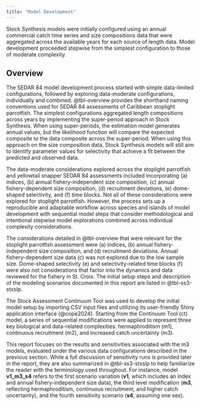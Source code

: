 ```yaml
---
title: "Model Development"
---
```


Stock Synthesis models were initially configured using an annual commercial catch time series and size compositions data that were aggregated across the available years for each source of length data. Model development proceeded stepwise from the simplest configuration to those of moderate complexity.

## Overview {#sec-methods-model-overview}

The SEDAR 84 model development process started with simple data-limited configurations, followed by exploring data-moderate configurations, individually and combined. @tbl-overview provides the shorthand naming conventions used for SEDAR 84 assessments of Caribbean stoplight parrotfish. The simplest configurations aggregated length compositions across years by implementing the super-period approach in Stock Synthesis. When using super-periods, the estimation model generates annual values, but the likelihood function will compare the expected composite to the data composite across the super-period. When using this approach on the size composition data, Stock Synthesis models will still aim to identify parameter values for selectivity that achieve a fit between the predicted and observed data.

The data-moderate considerations explored across the stoplight parrotfish and yellowtail snapper SEDAR 84 assessments included incorporating (a) indices, (b) annual fishery-independent size composition, (c) annual fishery-dependent size composition, (d) recruitment deviations, (e) dome-shaped selectivity, and (f) time blocks. Not all of these considerations were explored for stoplight parrotfish. However, the process sets up a reproducible and adaptable workflow across species and islands of model development with sequential model steps that consider methodological and intentional stepwise model explorations combined across individual complexity considerations.

The considerations detailed in @tbl-overview that were relevant for the stoplight parrotfish assessment were (a) indices, (b) annual fishery-independent size composition, and (d) recruitment deviations. Annual fishery-dependent size data (c) was not explored due to the low sample size. Dome-shaped selectivity (e) and selectivity-related time blocks (f) were also not considerations that factor into the dynamics and data reviewed for the fishery in St. Croix. The initial setup steps and description of the modeling scenarios documented in this report are listed in @tbl-ss3-stxslp. 

The Stock Assessment Continuum Tool was used to develop the initial model setup by importing CSV input files and utilizing its user-friendly Shiny application interface (@cope2024). Starting from the Continuum Tool (ct) model, a series of sequential modifications were applied to represent three key biological and data-related complexities: hermaphroditism (m1), continuous recruitment (m2), and increased catch uncertainty (m3).

This report focuses on the results and sensitivities associated with the m3 models, evaluated under the various data configurations described in the previous section. While a full discussion of sensitivity runs is provided later in the report, they are also summarized in @tbl-ss3-stxslp to help familiarize the reader with the terminology used throughout. For instance, model **v1_m3_s4** refers to the first scenario variation (**v1**, which includes an index and annual fishery-independent size data), the third level modification (**m3**, reflecting hermaphroditism, continuous recruitment, and higher catch uncertainty), and the fourth sensitivity scenario (**s4**, assuming one sex).
